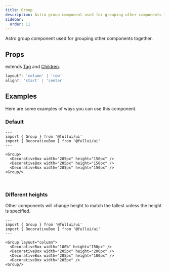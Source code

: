```yaml
---
title: Group
description: Astro group component used for grouping other components together.
sidebar: 
  order: 11
---
```


Astro group component used for grouping other components together.

## Props
extends [Tag](/utility/tag) and [Children](/utility/children).
```ts
layout?: 'column' | 'row'
align?: 'start' | 'center'
```

## Examples
Here are some examples of ways you can use this component.

### Default
```astro live
---
import { Group } from '@fullui/ui'
import { DecorativeBox } from '@fullui/ui'
---

<Group>
  <DecorativeBox width="205px" height="150px" />
  <DecorativeBox width="205px" height="150px" />
  <DecorativeBox width="205px" height="150px" />
<Group/>
```
<br />

### Different heights
Other components will change height to match the tallest unless the height is specified.
```astro live
---
import { Group } from '@fullui/ui'
import { DecorativeBox } from '@fullui/ui'
---

<Group layout="column">
  <DecorativeBox width="100%" height="150px" />
  <DecorativeBox width="205px" height="200px" />
  <DecorativeBox width="205px" height="100px" />
  <DecorativeBox width="205px" />
<Group/>
```